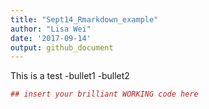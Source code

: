 ```yaml
---
title: "Sept14_Rmarkdown_example"
author: "Lisa Wei"
date: '2017-09-14'
output: github_document
---
```


This is a test 
-bullet1
-bullet2

```r
## insert your brilliant WORKING code here
```
